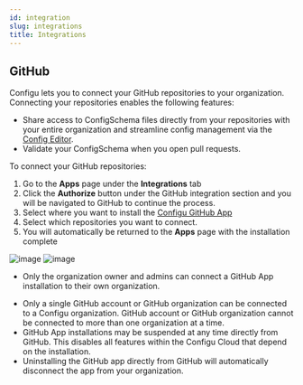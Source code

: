 ```yaml
---
id: integration
slug: integrations
title: Integrations
---
```


## GitHub

Configu lets you to connect your GitHub repositories to your organization. Connecting your repositories enables the following features:

- Share access to ConfigSchema files directly from your repositories with your entire organization and streamline config management via the [Config Editor](../configs-editor).
- Validate your ConfigSchema when you open pull requests.

To connect your GitHub repositories:

1. Go to the **Apps** page under the **Integrations** tab
2. Click the **Authorize** button under the GitHub integration section and you will be navigated to GitHub to continue the process.
3. Select where you want to install the [Configu GitHub App](https://github.com/apps/configu)
4. Select which repositories you want to connect.
5. You will automatically be returned to the **Apps** page with the installation complete

![image](./img/integrations/github/integrations-github-authorize.png)
![image](./img/integrations/github/integrations-github-connected.png)

<Admonition type="info">

- Only the organization owner and admins can connect a GitHub App installation to their own organization.

</Admonition>

<Admonition type="warning">

- Only a single GitHub account or GitHub organization can be connected to a Configu organization. GitHub account or GitHub organization cannot be connected to more than one organization at a time.
- GitHub App installations may be suspended at any time directly from GitHub. This disables all features within the Configu Cloud that depend on the installation.
- Uninstalling the GitHub app directly from GitHub will automatically disconnect the app from your organization.

</Admonition>
